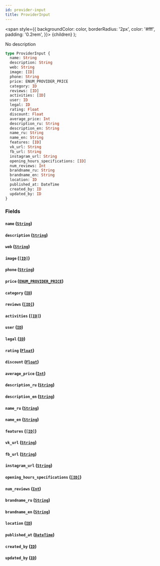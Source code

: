 ```yaml
---
id: provider-input
title: ProviderInput
---
```


<span
style={{
      backgroundColor: color,
      borderRadius: '2px',
      color: '#fff',
      padding: '0.2rem',
    }}>
{children}
</span>
);

No description

```graphql
type ProviderInput {
  name: String
  description: String
  web: String
  image: [ID]
  phone: String
  price: ENUM_PROVIDER_PRICE
  category: ID
  reviews: [ID]
  activities: [ID]
  user: ID
  legal: ID
  rating: Float
  discount: Float
  average_price: Int
  description_ru: String
  description_en: String
  name_ru: String
  name_en: String
  features: [ID]
  vk_url: String
  fb_url: String
  instagram_url: String
  opening_hours_specifications: [ID]
  num_reviews: Int
  brandname_ru: String
  brandname_en: String
  location: ID
  published_at: DateTime
  created_by: ID
  updated_by: ID
}
```

### Fields

#### `name` ([`String`](/v1/scalars/string))

#### `description` ([`String`](/v1/scalars/string))

#### `web` ([`String`](/v1/scalars/string))

#### `image` ([`[ID]`](/v1/scalars/id))

#### `phone` ([`String`](/v1/scalars/string))

#### `price` ([`ENUM_PROVIDER_PRICE`](/v1/enums/enum-provider-price))

#### `category` ([`ID`](/v1/scalars/id))

#### `reviews` ([`[ID]`](/v1/scalars/id))

#### `activities` ([`[ID]`](/v1/scalars/id))

#### `user` ([`ID`](/v1/scalars/id))

#### `legal` ([`ID`](/v1/scalars/id))

#### `rating` ([`Float`](/v1/scalars/float))

#### `discount` ([`Float`](/v1/scalars/float))

#### `average_price` ([`Int`](/v1/scalars/int))

#### `description_ru` ([`String`](/v1/scalars/string))

#### `description_en` ([`String`](/v1/scalars/string))

#### `name_ru` ([`String`](/v1/scalars/string))

#### `name_en` ([`String`](/v1/scalars/string))

#### `features` ([`[ID]`](/v1/scalars/id))

#### `vk_url` ([`String`](/v1/scalars/string))

#### `fb_url` ([`String`](/v1/scalars/string))

#### `instagram_url` ([`String`](/v1/scalars/string))

#### `opening_hours_specifications` ([`[ID]`](/v1/scalars/id))

#### `num_reviews` ([`Int`](/v1/scalars/int))

#### `brandname_ru` ([`String`](/v1/scalars/string))

#### `brandname_en` ([`String`](/v1/scalars/string))

#### `location` ([`ID`](/v1/scalars/id))

#### `published_at` ([`DateTime`](/v1/scalars/date-time))

#### `created_by` ([`ID`](/v1/scalars/id))

#### `updated_by` ([`ID`](/v1/scalars/id))
